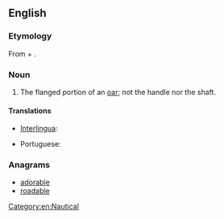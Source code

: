 ==English==

===Etymology===
From {{term|oar}} + {{term|blade}}.

===Noun===
{{en-noun|head=[[oar]] [[blade]]}}

# The flanged portion of an [[oar]]; not the handle nor the shaft.

====Translations====
{{trans-top|flanged portion of an oar}}
* [[Interlingua]]: {{t|ia|pala}}
{{trans-mid}}
* Portuguese: {{t+|pt|pá|f}}
{{trans-bottom}}

===Anagrams===
* [[adorable#English|adorable]]
* [[roadable#English|roadable]]

[[Category:en:Nautical]]
